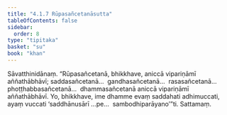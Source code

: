 ```yaml
---
title: "4.1.7 Rūpasañcetanāsutta"
tableOfContents: false
sidebar:
  order: 8
type: "tipitaka"
basket: "su"
book: "khan"
---
```



<DynamicBreadcrumb />

<Division number="308" book="khan" bookNo="13" page="188">

<Paragraph number="1055" book="khan">
Sāvatthinidānaṃ. “Rūpasañcetanā, bhikkhave, aniccā vipariṇāmī aññathābhāvī; saddasañcetanā…  gandhasañcetanā…  rasasañcetanā…  phoṭṭhabbasañcetanā…  dhammasañcetanā aniccā vipariṇāmī aññathābhāvī. Yo, bhikkhave, ime dhamme evaṃ saddahati adhimuccati, ayaṃ vuccati ‘saddhānusārī …pe…  sambodhiparāyano’”ti.

</Paragraph>
</Division>

<Paragraph number="1056" type="center" book="khan">
Sattamaṃ.
</Paragraph>
